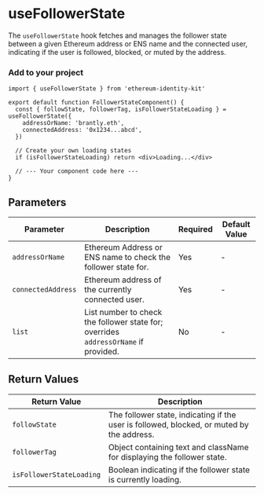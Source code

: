 
# useFollowerState

The `useFollowerState` hook fetches and manages the follower state between a given Ethereum address or ENS name and the connected user, indicating if the user is followed, blocked, or muted by the address.

### Add to your project

```tsx copy
import { useFollowerState } from 'ethereum-identity-kit'

export default function FollowerStateComponent() {
  const { followState, followerTag, isFollowerStateLoading } = useFollowerState({
    addressOrName: 'brantly.eth',
    connectedAddress: '0x1234...abcd',
  })

  // Create your own loading states
  if (isFollowerStateLoading) return <div>Loading...</div>

  // --- Your component code here ---
}
```

## Parameters

| Parameter          | Description                                                                         | Required | Default Value |
| ------------------ | ----------------------------------------------------------------------------------- | -------- | ------------- |
| `addressOrName`    | Ethereum Address or ENS name to check the follower state for.                       | Yes      | -             |
| `connectedAddress` | Ethereum address of the currently connected user.                                   | Yes      | -             |
| `list`             | List number to check the follower state for; overrides `addressOrName` if provided. | No       | -             |

## Return Values

| Return Value             | Description                                                                               |
| ------------------------ | ----------------------------------------------------------------------------------------- |
| `followState`            | The follower state, indicating if the user is followed, blocked, or muted by the address. |
| `followerTag`            | Object containing text and className for displaying the follower state.                   |
| `isFollowerStateLoading` | Boolean indicating if the follower state is currently loading.                            |
